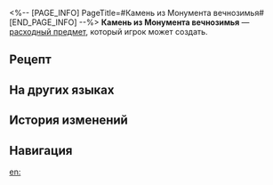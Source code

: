 <%-- [PAGE_INFO]
PageTitle=#Камень из Монумента вечнозимья#
[END_PAGE_INFO] --%>
{{Расходный предмет Инфобокс
|id          = 403004
|Изображения = Предмет Камень из Монумента вечнозимья.png
|Тип         = Расходные предметы защиты
|Редкость    = 4
|Эффект      = Повышает шанс на сопротивление эффекту Заморозки всех союзников на 50% в следующем бою.
|Описание    = Скорбящие актёры прибыли на Ярило-VI давным-давно и не знали об Архитекторах. Вокруг они увидели лишь страдания и запустение. Они тихо гребли на своих гондолах по небу и ушли прежде, чем их заметил Легион, оставив после себя безмолвную хвалебную речь.<br />Время пролетело незаметно, и Архитекторы нашли тип прекрасного камня, который мерцал яркими цветами. Они смешали камень с геосущностью и построили монумент, который, по некоторым сведениям, до сих пор возвышается в сердце Форта Клипота в городе Белобог.
|Рецепт      = {{cx|Отсутствует источник}}
|Источник1   = [[Универсальная машина для синтеза]]
|Источник2   = 
|Источник3   = 
}}
{{Описание|''«Даже если мы погибнем, те, кто придёт после, найдут его и узнают, что мы существовали».''}}
'''Камень из Монумента вечнозимья''' — [[расходный предмет]], который игрок может создать.

==Рецепт==
{{Рецепт
|Тип                              = Синтез
|Группа                           = Расходные предметы
|Ядро льда                        = 3
|Строительный материал Сохранения = 3
|Твёрдый кусочек Небытия          = 2
|Слёзный кристалл славной смерти  = 1
|Сортировка                       = Ядро льда;Строительный материал Сохранения;Твёрдый кусочек Небытия;Слёзный кристалл славной смерти
}}

==На других языках==
{{На других языках
|en   = Stone From the Everwinter Monument
|zhs  = 永冬碑石
|zht  = 永冬碑石
|ja   = 常冬の碑石
|ko   = 영원한 겨울의 비석
|es   = Piedra del Monumento del Siempreinvierno
|fr   = Pierre du monument de l'Hiver éternel
|ru   = Камень из Монумента вечнозимья
|th   = Stone from the Everwinter Monument
|vi   = Bia Đá Everwinter
|de   = Stein des Immerwinter-Denkmals
|id   = Stone from the Everwinter Monument
|pt   = Pedra do Monumento ao Inverno Eterno
}}

==История изменений==
{{История изменений|3.5}}

==Навигация==
{{Расходные предметы Навбокс}}

[[en:]]
